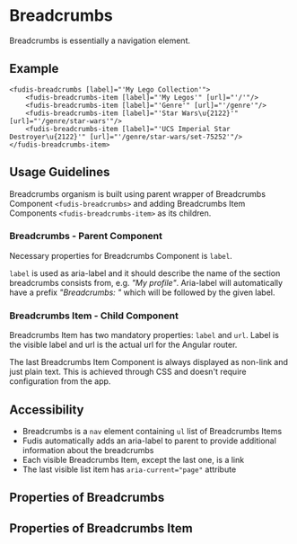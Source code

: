 
<Meta title="Components/Breadcrumbs" />

# Breadcrumbs

Breadcrumbs is essentially a navigation element.

## Example

<Canvas of={BreadcrumbsStories.Breadcrumbs}></Canvas>

```
<fudis-breadcrumbs [label]="'My Lego Collection'">
	<fudis-breadcrumbs-item [label]="'My Legos'" [url]="'/'"/>
	<fudis-breadcrumbs-item [label]="'Genre'" [url]="'/genre'"/>
	<fudis-breadcrumbs-item [label]="'Star Wars\u{2122}'" [url]="'/genre/star-wars'"/>
	<fudis-breadcrumbs-item [label]="'UCS Imperial Star Destroyer\u{2122}'" [url]="'/genre/star-wars/set-75252'"/>
</fudis-breadcrumbs-item>
```

## Usage Guidelines

Breadcrumbs organism is built using parent wrapper of Breadcrumbs Component `<fudis-breadcrumbs>` and adding Breadcrumbs Item Components `<fudis-breadcrumbs-item>` as its children.

### Breadcrumbs - Parent Component

Necessary properties for Breadcrumbs Component is `label`.

`label` is used as aria-label and it should describe the name of the section breadcrumbs consists from, e.g. _"My profile"_. Aria-label will automatically have a prefix _"Breadcrumbs: "_ which will be followed by the given label.

### Breadcrumbs Item - Child Component

Breadcrumbs Item has two mandatory properties: `label` and `url`. Label is the visible label and url is the actual url for the Angular router.

The last Breadcrumbs Item Component is always displayed as non-link and just plain text. This is achieved through CSS and doesn't require configuration from the app.

## Accessibility

- Breadcrumbs is a `nav` element containing `ul` list of Breadcrumbs Items
- Fudis automatically adds an aria-label to parent to provide additional information about the breadcrumbs
- Each visible Breadcrumbs Item, except the last one, is a link
- The last visible list item has `aria-current="page"` attribute

## Properties of Breadcrumbs

<ArgTypes of={BreadcrumbsComponent} exclude={breadcrumbsExclude} />

## Properties of Breadcrumbs Item

<ArgTypes of={BreadcrumbsItemComponent} exclude={breadcrumbsExclude} />
